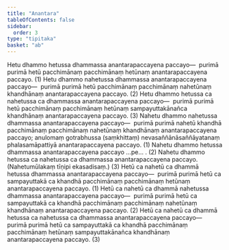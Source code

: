 ```yaml
---
title: "Anantara"
tableOfContents: false
sidebar:
  order: 3
type: "tipitaka"
basket: "ab"
---
```



<DynamicBreadcrumb />

<Division number="24">

<Paragraph number="62">
Hetu dhammo hetussa dhammassa anantarapaccayena paccayo—  purimā purimā hetū pacchimānaṃ pacchimānaṃ hetūnaṃ anantarapaccayena paccayo. (1)
</Paragraph>

<Paragraph number="63">
Hetu dhammo nahetussa dhammassa anantarapaccayena paccayo—  purimā purimā hetū pacchimānaṃ pacchimānaṃ nahetūnaṃ khandhānaṃ anantarapaccayena paccayo. (2)
</Paragraph>

<Paragraph number="64">
Hetu dhammo hetussa ca nahetussa ca dhammassa anantarapaccayena paccayo—  purimā purimā hetū pacchimānaṃ pacchimānaṃ hetūnaṃ sampayuttakānañca khandhānaṃ anantarapaccayena paccayo. (3)
</Paragraph>

</Division>
<Division number="25">

<Paragraph number="65">
Nahetu dhammo nahetussa dhammassa anantarapaccayena paccayo—  purimā purimā nahetū khandhā pacchimānaṃ pacchimānaṃ nahetūnaṃ khandhānaṃ anantarapaccayena paccayo; anulomaṃ gotrabhussa (saṃkhittaṃ) nevasaññānāsaññāyatanaṃ phalasamāpattiyā anantarapaccayena paccayo. (1)
</Paragraph>

<Paragraph number="66">
Nahetu dhammo hetussa dhammassa anantarapaccayena paccayo …pe… . (2)
</Paragraph>

<Paragraph number="67">
Nahetu dhammo hetussa ca nahetussa ca dhammassa anantarapaccayena paccayo. (Nahetumūlakaṃ tīṇipi ekasadisaṃ.) (3)
</Paragraph>

</Division>
<Division number="26">

<Paragraph number="68">
Hetū ca nahetū ca dhammā hetussa dhammassa anantarapaccayena paccayo—  purimā purimā hetū ca sampayuttakā ca khandhā pacchimānaṃ pacchimānaṃ hetūnaṃ anantarapaccayena paccayo. (1)
</Paragraph>

<Paragraph number="69">
Hetū ca nahetū ca dhammā nahetussa dhammassa anantarapaccayena paccayo—  purimā purimā hetū ca sampayuttakā ca khandhā pacchimānaṃ pacchimānaṃ nahetūnaṃ khandhānaṃ anantarapaccayena paccayo. (2)
</Paragraph>

<Paragraph number="70">
Hetū ca nahetū ca dhammā hetussa ca nahetussa ca dhammassa anantarapaccayena paccayo—  purimā purimā hetū ca sampayuttakā ca khandhā pacchimānaṃ pacchimānaṃ hetūnaṃ sampayuttakānañca khandhānaṃ anantarapaccayena paccayo. (3)
</Paragraph>
</Division>